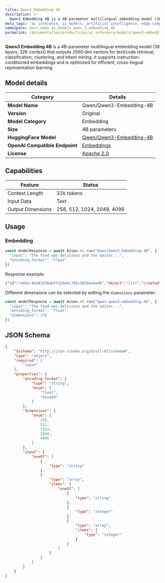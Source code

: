 ```yaml
---
title: Qwen3 Embedding 4b
description: >-
  Qwen3 Embedding 4B is a 4B-parameter multilingual embedding model (36 layers, 32K context) that outputs 2560‑dim vectors for text/code retrieval, classification, clustering, and bitext mining. It supports instruction-conditioned embeddings and is optimized for efficient, cross-lingual representation learning.
meta_tags: 'ai inference, ai models, artificial intelligence, edge computing, qwen'
namespace: docs_edge_ai_models_qwen_3_embedding_4b
permalink: /documentation/products/ai/ai-inference/models/qwen3-embedding-4b/
---
```


**Qwen3 Embedding 4B** is a 4B-parameter multilingual embedding model (36 layers, 32K context) that outputs 2560‑dim vectors for text/code retrieval, classification, clustering, and bitext mining. It supports instruction-conditioned embeddings and is optimized for efficient, cross-lingual representation learning.

## Model details

| Category | Details |
|----------|---------|
| **Model Name** | Qwen/Qwen3-Embedding-4B |
| **Version** | Original |
| **Model Category** | Embedding |
| **Size** | 4B parameters |
| **HuggingFace Model** | [Qwen/Qwen3-Embedding-4B](https://huggingface.co/Qwen/Qwen3-Embedding-4B) |
| **OpenAI Compatible Endpoint**| [Embeddings](https://platform.openai.com/docs/api-reference/embeddings/create) |
| **License** | [Apache 2.0](https://huggingface.co/datasets/choosealicense/licenses/resolve/main/markdown/apache-2.0.md) |

## Capabilities 

| Feature | Status |
|---------|--------|
| Context Length | 32k tokens |
| Input Data | Text |
| Output Dimensions | 256, 512, 1024, 2048, 4096 |

## Usage 

### Embedding

```ts
const modelResponse = await Azion.AI.run("Qwen/Qwen3-Embedding-4B", {
  "input": "The food was delicious and the waiter...",
  "encoding_format": "float"
})
```

Response example:

```json
{"id":"embd-84a83438abff420e9c785c1659ae8ad6","object":"list","created":1746821207,"model":"Qwen/Qwen3-Embedding-4B","data":[{"index":0,"object":"embedding","embedding":[0.01,...,0.005]}],"usage":{"prompt_tokens":11,"total_tokens":11,"completion_tokens":0,"prompt_tokens_details":null}}
```

Different dimensions can be selected by setting the `dimensions` parameter:

```ts
const modelResponse = await Azion.AI.run("qwen-qwen3-embedding-4b", {
  "input": "The food was delicious and the waiter...",
  "encoding_format": "float",
  "dimensions": 256
})
```

## JSON Schema

```json
{
    "$schema": "http://json-schema.org/draft-07/schema#",
    "type": "object",
    "required": [
        "input"
    ],
    "properties": {
        "encoding_format": {
            "type": "string",
            "enum": [
                "float",
                "base64"
            ]
        },
        "dimensions": {
            "enum": [
                256,
                512,
                1024,
                2048,
                4096
            ]
        },
        "input": {
            "oneOf": [
                {
                    "type": "string"
                },
                {
                    "type": "array",
                    "items": {
                        "oneOf": [
                            {
                                "type": "string"
                            },
                            {
                                "type": "integer"
                            },
                            {
                                "type": "array",
                                "items": {
                                    "type": "integer"
                                }
                            }
                        ]
                    }
                }
            ]
        }
    }
}
```
